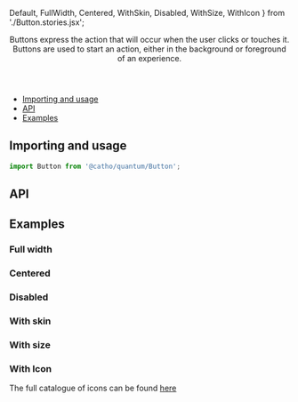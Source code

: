   Default, 
  FullWidth, 
  Centered,
  WithSkin,
  Disabled,
  WithSize,
  WithIcon
} from './Button.stories.jsx';

<Meta title="Button" component={Button}  />

<Header title="Button">
    Buttons express the action that will occur when the user clicks
    or touches it. Buttons are used to start an action, either in the
    background or foreground of an experience.
</Header>

- [Importing and usage](#importing)
- [API](#api)
- [Examples](#examples)

## <a id="importing"></a>Importing and usage

```js
import Button from '@catho/quantum/Button';
```

<Canvas>
  <Story id="button--default"/>
</Canvas>

## <a id="api"></a>API

<ArgsTable of={Button} />

## <a id="examples"></a>Examples

### Full width

<Canvas>
  <Story id="button--full-width"/>
</Canvas>

### Centered

<Canvas>
  <Story id="button--centered"/>
</Canvas>

### Disabled

<Canvas>
  <Story id="button--disabled"/>
</Canvas>

### With skin

<Canvas>
  <Story id="button--with-skin"/>
</Canvas>

### With size

<Canvas>
  <Story id="button--with-size"/>
</Canvas>

### With Icon

The full catalogue of icons can be found [here](?path=/docs/foundation-icons--page#catalog)

<Canvas>
  <Story id="button--with-icon"/>
</Canvas>
